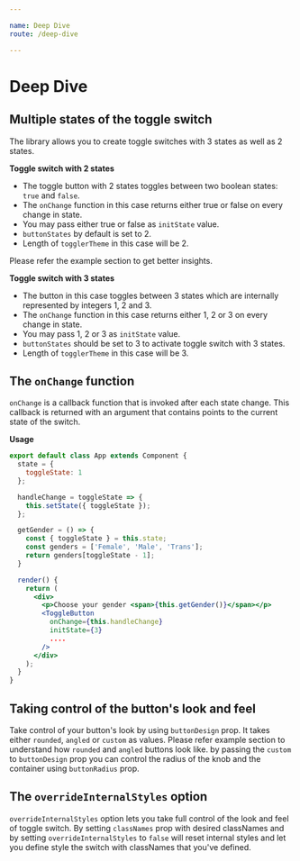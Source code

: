 ```yaml
---

name: Deep Dive
route: /deep-dive

---
```


# Deep Dive

## Multiple states of the toggle switch

The library allows you to create toggle switches with 3 states as well as 2 states.

**Toggle switch with 2 states**

- The toggle button with 2 states toggles between two boolean states: `true` and `false`.
- The `onChange` function in this case returns either true or false on every change in state.
- You may pass either true or false as `initState` value.
- `buttonStates` by default is set to 2.
- Length of `togglerTheme` in this case will be 2.

Please refer the example section to get better insights.

**Toggle switch with 3 states**

- The button in this case toggles between 3 states which are internally represented by integers 1, 2 and 3.
- The `onChange` function in this case returns either 1, 2 or 3 on every change in state.
- You may pass 1, 2 or 3 as `initState` value.
- `buttonStates` should be set to 3 to activate toggle switch with 3 states.
- Length of `togglerTheme` in this case will be 3.

## The `onChange` function

`onChange` is a callback function that is invoked after each state change. This callback is returned with an argument that contains points to the current state of the switch.

**Usage**

```jsx
export default class App extends Component {
  state = {
    toggleState: 1
  };

  handleChange = toggleState => {
    this.setState({ toggleState });
  };

  getGender = () => {
    const { toggleState } = this.state;
    const genders = ['Female', 'Male', 'Trans'];
    return genders[toggleState - 1];
  }

  render() {
    return (
      <div>
        <p>Choose your gender <span>{this.getGender()}</span></p>
        <ToggleButton
          onChange={this.handleChange}
          initState={3}
          ....
        />
      </div>
    );
  }
}
```

## Taking control of the button's look and feel

Take control of your button's look by using `buttonDesign` prop. It takes either `rounded`, `angled` or `custom` as values. Please refer example section to understand how `rounded` and `angled` buttons look like.
by passing the `custom` to `buttonDesign` prop you can control the radius of the knob and the container using `buttonRadius` prop.

## The `overrideInternalStyles` option

`overrideInternalStyles` option lets you take full control of the look and feel of toggle switch. By setting `classNames` prop with desired classNames and by setting `overrideInternalStyles` to `false` will reset internal styles and let you define style the switch with classNames that you've defined.